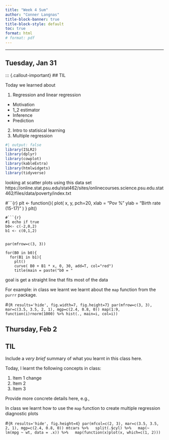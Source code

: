 ```yaml
---
title: "Week 4 Sum"
author: "Conner Langnas"
title-block-banner: true
title-block-style: default
toc: true
format: html
# format: pdf
---
```


---

## Tuesday, Jan 31

::: {.callout-important}
## TIL

Today we learned about 

1. Regression and linear regression
  * Motivation
  * 1_2 estimator
  * Inference
  * Prediction
2. Intro to statisical learning 
3. Multiple regression


```R
#| output: false
library(ISLR2)
library(dplyr)
library(cowplot)
library(kableExtra)
library(htmlwidgets)
library(tidyverse)
```

looking at scatter plots
using this data set 
https://online.stat.psu.edu/stat462/sites/onlinecourses.science.psu.edu.stat462/files/data/poverty/index.txt

#```{r}
plt <- function(){
  plot(
  x,
  y,
  pch=20,
  xlab = "Pov %"
  ylab = "Birth rate (15-17)"
)
}
plt()


```
#```{r}
#1 echo if true
b0<- c(-2,0,2)
b1 <- c(0,1,2)


par(mfrow=c(3, 3))

for(B0 in b0){
  for(B1 in b1){
    plt()
    curve( B0 + B1 * x, 0, 30, add=T, col="red")
    title(main = paste("b0 = "
```
goal is get a straight line that fits most of the data


For example: 
in class we learnt we learnt about the `map` function from the `purrr` package. 


#```{R results='hide', fig.width=7, fig.height=7}
par(mfrow=c(3, 3), mar=c(3.5, 3.5, 2, 1), mgp=c(2.4, 0.8, 0))
map(1:9, function(i)rnorm(1000) %>% hist(., main=i, col=i))
```



## Thursday, Feb 2



::: {.callout-important}
## TIL

Include a _very brief_ summary of what you learnt in this class here. 

Today, I learnt the following concepts in class:

1. Item 1 change
1. Item 2
1. Item 3
:::

Provide more concrete details here, e.g., 

In class we learnt how to use the `map` function to create multiple regression diagnostic plots

#```{R results='hide', fig.height=4}
par(mfcol=c(2, 3), mar=c(3.5, 3.5, 2, 1), mgp=c(2.4, 0.8, 0))
mtcars %>%
  split(.$cyl) %>%
  map(~ lm(mpg ~ wt, data = .x)) %>%
  map(function(x)plot(x, which=c(1, 2)))
```


[^footnote]: You can include some footnotes here